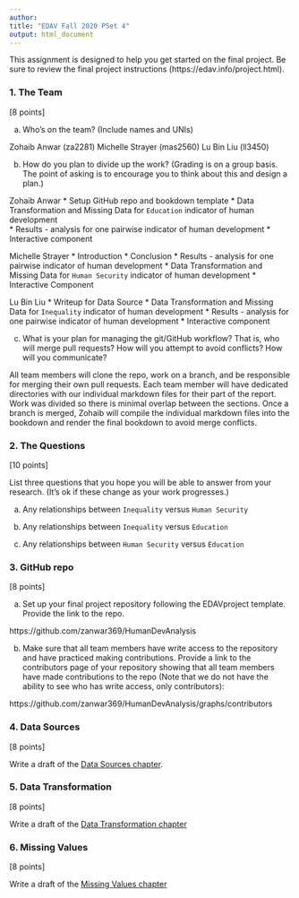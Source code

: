 ```yaml
---
author:
title: "EDAV Fall 2020 PSet 4"
output: html_document
---
```


This assignment is designed to help you get started on the final project. Be sure to review the final project instructions (https://edav.info/project.html).
    
### 1. The Team

[8 points]

a) Who's on the team? (Include names and UNIs)

Zohaib Anwar (za2281)
Michelle Strayer (mas2560)
Lu Bin Liu (ll3450)

b) How do you plan to divide up the work? (Grading is on a group basis. The point of asking is to encourage you to think about this and design a plan.)

Zohaib Anwar 
* Setup GitHub repo and bookdown template
* Data Transformation and Missing Data for `Education` indicator of human development     
* Results - analysis for one pairwise indicator of human development 
* Interactive component

Michelle Strayer 
* Introduction
* Conclusion
* Results - analysis for one pairwise indicator of human development 
* Data Transformation and Missing Data for `Human Security` indicator of human development
* Interactive Component

Lu Bin Liu
* Writeup for Data Source 
* Data Transformation and Missing Data for `Inequality` indicator of human development
* Results - analysis for one pairwise indicator of human development 
* Interactive component

c) What is your plan for managing the git/GitHub workflow? That is, who will merge pull requests? How will you attempt to avoid conflicts? How will you communicate?

All team members will clone the repo, work on a branch, and be responsible for merging their own pull requests. Each team member will have dedicated directories with our individual markdown files for their part of the report. Work was divided so there is minimal overlap between the sections. Once a branch is merged, Zohaib will compile the individual markdown files into the bookdown and render the final bookdown to avoid merge conflicts. 

### 2. The Questions

[10 points]

List three questions that you hope you will be able to answer from your research. (It's ok if these change as your work progresses.)

a) Any relationships between `Inequality` versus `Human Security`   
  
  
b) Any relationships between `Inequality` versus `Education`   
  
  
c) Any relationships between `Human Security` versus `Education`     
  

### 3. GitHub repo

[8 points]

a) Set up your final project repository following the EDAVproject template. Provide the link to the repo.

https://github.com/zanwar369/HumanDevAnalysis 

b) Make sure that all team members have write access to the repository and have practiced making contributions. Provide a link to the contributors page of your repository showing that all team members have made contributions to the repo (Note that we do not have the ability to see who has write access, only contributors):

https://github.com/zanwar369/HumanDevAnalysis/graphs/contributors 

### 4. Data Sources

[8 points]

Write a draft of the [Data Sources chapter](https://edav.info/project#report-format).


### 5. Data Transformation

[8 points]

Write a draft of the [Data Transformation chapter](https://edav.info/project#report-format)


### 6. Missing Values

[8 points]

Write a draft of the [Missing Values chapter](https://edav.info/project#report-format)


